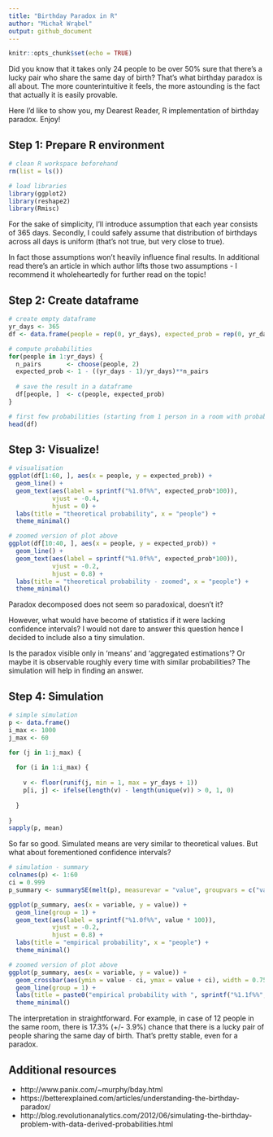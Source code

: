 ```yaml
---
title: "Birthday Paradox in R"
author: "Michał Wrąbel"
output: github_document
---
```


```r
knitr::opts_chunk$set(echo = TRUE)
```

Did you know that it takes only 24 people to be over 50% sure that there's a lucky pair who share the same day of birth? That's what birthday paradox is all about. The more counterintuitive it feels, the more astounding is the fact that actually it is easily provable.

Here I'd like to show you, my Dearest Reader, R implementation of birthday paradox. Enjoy!

## Step 1: Prepare R environment
```r
# clean R workspace beforehand
rm(list = ls())

# load libraries
library(ggplot2)
library(reshape2)
library(Rmisc)
```

For the sake of simplicity, I'll introduce assumption that each year consists of 365 days. Secondly, I could safely assume that distribution of birthdays across all days is uniform (that's not true, but very close to true).

In fact those assumptions won't heavily influence final results. In additional read there's an article in which author lifts those two assumptions - I recommend it wholeheartedly for further read on the topic!


## Step 2: Create dataframe
```r
# create empty dataframe
yr_days <- 365
df <- data.frame(people = rep(0, yr_days), expected_prob = rep(0, yr_days))

# compute probabilities
for(people in 1:yr_days) {
  n_pairs       <- choose(people, 2)
  expected_prob <- 1 - ((yr_days - 1)/yr_days)**n_pairs
  
  # save the result in a dataframe
  df[people, ]  <- c(people, expected_prob)
}

# first few probabilities (starting from 1 person in a room with probability equal 0.00)
head(df)
```

## Step 3: Visualize!
```r
# visualisation
ggplot(df[1:60, ], aes(x = people, y = expected_prob)) +
  geom_line() +
  geom_text(aes(label = sprintf("%1.0f%%", expected_prob*100)),
            vjust = -0.4,
            hjust = 0) +
  labs(title = "theoretical probability", x = "people") +
  theme_minimal()

# zoomed version of plot above
ggplot(df[10:40, ], aes(x = people, y = expected_prob)) +
  geom_line() +
  geom_text(aes(label = sprintf("%1.0f%%", expected_prob*100)),
            vjust = -0.2,
            hjust = 0.8) +
  labs(title = "theoretical probability - zoomed", x = "people") +
  theme_minimal()
```

Paradox decomposed does not seem so paradoxical, doesn't it?

However, what would have become of statistics if it were lacking confidence intervals? I would not dare to answer this question hence I decided to include also a tiny simulation. 

Is the paradox visible only in 'means' and 'aggregated estimations'? Or maybe it is observable roughly every time with similar probabilities? The simulation will help in finding an answer.


## Step 4: Simulation
```r
# simple simulation
p <- data.frame()
i_max <- 1000
j_max <- 60

for (j in 1:j_max) {
  
  for (i in 1:i_max) {
    
    v <- floor(runif(j, min = 1, max = yr_days + 1))
    p[i, j] <- ifelse(length(v) - length(unique(v)) > 0, 1, 0)
    
  }
  
}
sapply(p, mean)
```
So far so good. Simulated means are very similar to theoretical values. But what about forementioned confidence intervals?

```r
# simulation - summary
colnames(p) <- 1:60
ci = 0.999
p_summary <- summarySE(melt(p), measurevar = "value", groupvars = c("variable"), conf.interval = ci)

ggplot(p_summary, aes(x = variable, y = value)) +
  geom_line(group = 1) +
  geom_text(aes(label = sprintf("%1.0f%%", value * 100)),
            vjust = -0.2,
            hjust = 0.8) +
  labs(title = "empirical probability", x = "people") +
  theme_minimal()

# zoomed version of plot above
ggplot(p_summary, aes(x = variable, y = value)) +
  geom_crossbar(aes(ymin = value - ci, ymax = value + ci), width = 0.75, fatten = 2.5) +
  geom_line(group = 1) +
  labs(title = paste0("empirical probability with ", sprintf("%1.1f%%", ci * 100), " confidence intervals"), x = "people") +
  theme_minimal()
```

The interpretation in straightforward. For example, in case of 12 people in the same room, there is 17.3% (+/- 3.9%) chance that there is a lucky pair of people sharing the same day of birth. That's pretty stable, even for a paradox.

## Additional resources
+ http://www.panix.com/~murphy/bday.html
+ https://betterexplained.com/articles/understanding-the-birthday-paradox/
+ http://blog.revolutionanalytics.com/2012/06/simulating-the-birthday-problem-with-data-derived-probabilities.html
